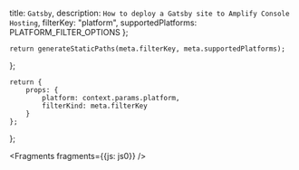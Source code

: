   title: `Gatsby`,
  description: `How to deploy a Gatsby site to Amplify Console Hosting`,
  filterKey: "platform",
  supportedPlatforms: PLATFORM_FILTER_OPTIONS
};
      


    return generateStaticPaths(meta.filterKey, meta.supportedPlatforms);
};

    return {
        props: {
            platform: context.params.platform,
            filterKind: meta.filterKey
        }
    };
};


<Fragments fragments={{js: js0}} />
